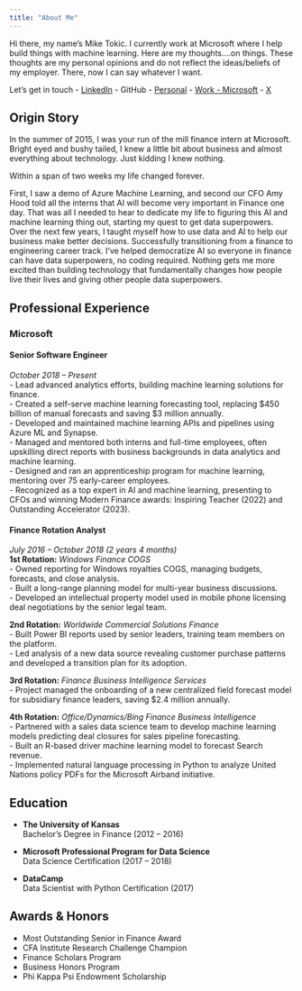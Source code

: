 ```yaml
---
title: "About Me"
---
```


Hi there, my name's Mike Tokic. I currently work at Microsoft where I help build things with machine learning. Here are my thoughts....on things. These thoughts are my personal opinions and do not reflect the ideas/beliefs of my employer. There, now I can say whatever I want. 

Let's get in touch
- [LinkedIn](https://www.linkedin.com/in/michaeltokic/)
- GitHub
  - [Personal](https://github.com/mftokic)
  - [Work - Microsoft](https://github.com/mitokic)
- [X](https://x.com/mftokic)

## Origin Story 
In the summer of 2015, I was your run of the mill finance intern at Microsoft. Bright eyed and bushy tailed, I knew a little bit about business and almost
everything about technology. Just kidding I knew nothing.

Within a span of two weeks my life changed forever. 

First, I saw a demo of Azure Machine Learning, and second our CFO Amy Hood told all the interns that AI will become very important in Finance one day. That was all I needed to hear to dedicate my life to figuring this AI and machine learning thing out, starting my quest to get data superpowers. Over the next few years, I taught myself how to use data and AI to help our business make better decisions. Successfully transitioning from a finance to engineering career track. I've helped democratize AI so everyone in finance can have data superpowers, no coding required. Nothing gets me more excited than building technology that fundamentally changes how people live their lives and giving other people data superpowers.

## Professional Experience  
### Microsoft  
#### Senior Software Engineer  
*October 2018 – Present*  
- Lead advanced analytics efforts, building machine learning solutions for finance.  
- Created a self-serve machine learning forecasting tool, replacing $450 billion of manual forecasts and saving $3 million annually.  
- Developed and maintained machine learning APIs and pipelines using Azure ML and Synapse.  
- Managed and mentored both interns and full-time employees, often upskilling direct reports with business backgrounds in data analytics and machine learning.  
- Designed and ran an apprenticeship program for machine learning, mentoring over 75 early-career employees.  
- Recognized as a top expert in AI and machine learning, presenting to CFOs and winning Modern Finance awards: Inspiring Teacher (2022) and Outstanding Accelerator (2023).  

#### Finance Rotation Analyst  
*July 2016 – October 2018 (2 years 4 months)*  
**1st Rotation:** *Windows Finance COGS*  
- Owned reporting for Windows royalties COGS, managing budgets, forecasts, and close analysis.  
- Built a long-range planning model for multi-year business discussions.  
- Developed an intellectual property model used in mobile phone licensing deal negotiations by the senior legal team.  

**2nd Rotation:** *Worldwide Commercial Solutions Finance*  
- Built Power BI reports used by senior leaders, training team members on the platform.  
- Led analysis of a new data source revealing customer purchase patterns and developed a transition plan for its adoption.  

**3rd Rotation:** *Finance Business Intelligence Services*  
- Project managed the onboarding of a new centralized field forecast model for subsidiary finance leaders, saving $2.4 million annually.  

**4th Rotation:** *Office/Dynamics/Bing Finance Business Intelligence*  
- Partnered with a sales data science team to develop machine learning models predicting deal closures for sales pipeline forecasting.  
- Built an R-based driver machine learning model to forecast Search revenue.  
- Implemented natural language processing in Python to analyze United Nations policy PDFs for the Microsoft Airband initiative.  

## Education  
- **The University of Kansas**  
  Bachelor’s Degree in Finance (2012 – 2016)  

- **Microsoft Professional Program for Data Science**  
  Data Science Certification (2017 – 2018)  

- **DataCamp**  
  Data Scientist with Python Certification (2017)

## Awards & Honors  
- Most Outstanding Senior in Finance Award  
- CFA Institute Research Challenge Champion  
- Finance Scholars Program
- Business Honors Program  
- Phi Kappa Psi Endowment Scholarship  